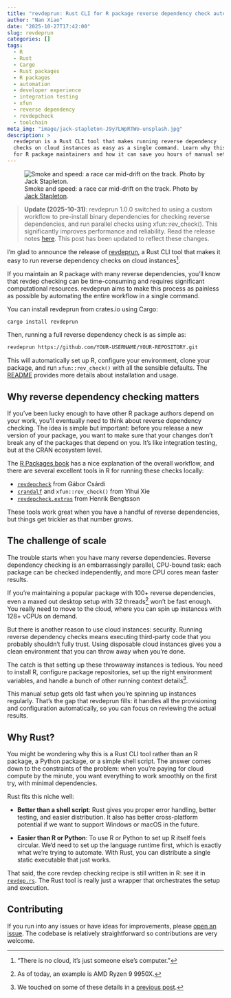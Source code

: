 ```yaml
---
title: "revdeprun: Rust CLI for R package reverse dependency check automation"
author: "Nan Xiao"
date: "2025-10-27T17:42:00"
slug: revdeprun
categories: []
tags:
  - R
  - Rust
  - Cargo
  - Rust packages
  - R packages
  - automation
  - developer experience
  - integration testing
  - xfun
  - reverse dependency
  - revdepcheck
  - toolchain
meta_img: "image/jack-stapleton-J9y7LWpRTWo-unsplash.jpg"
description: >
  revdeprun is a Rust CLI tool that makes running reverse dependency
  checks on cloud instances as easy as a single command. Learn why this matters
  for R package maintainers and how it can save you hours of manual setup.
---
```


![Smoke and speed: a race car mid-drift on the track.
Photo by [Jack Stapleton](https://unsplash.com/photos/J9y7LWpRTWo).
](/image/jack-stapleton-J9y7LWpRTWo-unsplash.jpg)

> **Update (2025-10-31)**: revdeprun 1.0.0 switched to using a custom workflow
> to pre-install binary dependencies for checking reverse dependencies,
> and run parallel checks using xfun::rev_check(). This significantly improves
> performance and reliability. Read the release notes
> [here](https://github.com/nanxstats/revdeprun/releases/tag/v1.0.0).
> This post has been updated to reflect these changes.

I'm glad to announce the release of
[revdeprun](https://crates.io/crates/revdeprun), a Rust CLI tool that makes
it easy to run reverse dependency checks on cloud instances[^1].

[^1]: "There is no cloud, it's just someone else's computer."

If you maintain an R package with many reverse dependencies, you'll know that
revdep checking can be time-consuming and requires significant computational
resources. revdeprun aims to make this process as painless as possible by
automating the entire workflow in a single command.

You can install revdeprun from crates.io using Cargo:

```bash
cargo install revdeprun
```

Then, running a full reverse dependency check is as simple as:

```bash
revdeprun https://github.com/YOUR-USERNAME/YOUR-REPOSITORY.git
```

This will automatically set up R, configure your environment, clone your package,
and run `xfun::rev_check()` with all the sensible defaults.
The [README](https://github.com/nanxstats/revdeprun) provides more details about
installation and usage.

## Why reverse dependency checking matters

If you've been lucky enough to have other R package authors depend on your work,
you'll eventually need to think about reverse dependency checking.
The idea is simple but important: before you release a new version of your package,
you want to make sure that your changes don't break any of the packages that
depend on you. It's like integration testing, but at the CRAN ecosystem level.

The [R Packages book](https://r-pkgs.org/release.html#sec-release-revdep-checks)
has a nice explanation of the overall workflow, and there are several excellent
tools in R for running these checks locally:

- [`revdepcheck`](https://github.com/r-lib/revdepcheck) from Gábor Csárdi
- [`crandalf`](https://github.com/yihui/crandalf) and `xfun::rev_check()` from Yihui Xie
- [`revdepcheck.extras`](https://github.com/HenrikBengtsson/revdepcheck.extras) from Henrik Bengtsson

These tools work great when you have a handful of reverse dependencies,
but things get trickier as that number grows.

## The challenge of scale

The trouble starts when you have many reverse dependencies.
Reverse dependency checking is an embarrassingly parallel, CPU-bound task:
each package can be checked independently, and more CPU cores mean faster results.

If you're maintaining a popular package with 100+ reverse dependencies,
even a maxed out desktop setup with 32 threads[^3] won't be fast enough.
You really need to move to the cloud, where you can spin up instances
with 128+ vCPUs on demand.

[^3]: As of today, an example is AMD Ryzen 9 9950X.

But there is another reason to use cloud instances: security.
Running reverse dependency checks means executing third-party code
that you probably shouldn't fully trust. Using disposable cloud instances
gives you a clean environment that you can throw away when you're done.

The catch is that setting up these throwaway instances is tedious.
You need to install R, configure package repositories, set up the right
environment variables, and handle a bunch of other running context details[^2].

[^2]: We touched on some of these details in a
[previous post](https://nanx.me/blog/post/ggsci-3-1-0/).

This manual setup gets old fast when you're spinning up instances regularly.
That's the gap that revdeprun fills: it handles all the provisioning and
configuration automatically, so you can focus on reviewing the actual results.

## Why Rust?

You might be wondering why this is a Rust CLI tool rather than an R package,
a Python package, or a simple shell script. The answer comes down to the
constraints of the problem: when you're paying for cloud compute by the minute,
you want everything to work smoothly on the first try, with minimal dependencies.

Rust fits this niche well:

- **Better than a shell script**: Rust gives you proper error handling,
  better testing, and easier distribution. It also has better cross-platform
  potential if we want to support Windows or macOS in the future.

- **Easier than R or Python**: To use R or Python to set up R itself
  feels circular. We'd need to set up the language runtime first,
  which is exactly what we're trying to automate. With Rust, you can distribute
  a single static executable that just works.

That said, the core revdep checking recipe is still written in R:
see it in [`revdep.rs`
](https://github.com/nanxstats/revdeprun/blob/main/src/revdep.rs).
The Rust tool is really just a wrapper that orchestrates
the setup and execution.

## Contributing

If you run into any issues or have ideas for improvements, please
[open an issue](https://github.com/nanxstats/revdeprun/issues).
The codebase is relatively straightforward so contributions are very welcome.
